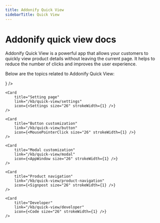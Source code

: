 ```yaml
---
title: Addonify Quick View
sidebarTitle: Quick View
---
```




# Addonify quick view docs

Addonify Quick View is a powerful app that allows your customers to quickly view product details without leaving the current page. It helps to reduce the number of clicks and improves the user experience.

Below are the topics related to Addonify Quick View:

<Cards>
	<Card 
		title="Installation" 
		link="/kb/quick-view/installation" 
		icon={<Cable size="26" strokeWidth={1} />} 
	/>

	<Card 
		title="Setting page" 
		link="/kb/quick-view/settings" 
		icon={<Settings size="26" strokeWidth={1} />} 
	/>

	<Card 
		title="Button customization" 
		link="/kb/quick-view/button" 
		icon={<MousePointerClick size="26" strokeWidth={1} />} 
	/>

	<Card 
		title="Modal customization" 
		link="/kb/quick-view/modal" 
		icon={<AppWindow size="26" strokeWidth={1} />} 
	/>

	<Card 
		title="Product navigation" 
		link="/kb/quick-view/product-navigation" 
		icon={<Signpost size="26" strokeWidth={1} />} 
	/>

	<Card 
		title="Developer" 
		link="/kb/quick-view/developer" 
		icon={<Code size="26" strokeWidth={1} />} 
	/>
</Cards>